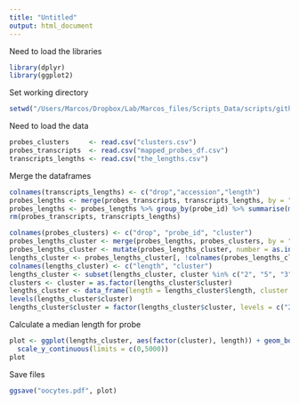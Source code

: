 ```yaml
---
title: "Untitled"
output: html_document
---
```


Need to load the libraries 
```r
library(dplyr)
library(ggplot2)
```

Set working directory
```r
setwd("/Users/Marcos/Dropbox/Lab/Marcos_files/Scripts_Data/scripts/github/violin_plots/")
```

Need to load the data
```r
probes_clusters     <- read.csv("clusters.csv")
probes_transcripts  <- read.csv("mapped_probes_df.csv")
transcripts_lengths <- read.csv("the_lengths.csv")
```

Merge the dataframes
```r
colnames(transcripts_lengths) <- c("drop","accession","length")
probes_lengths <- merge(probes_transcripts, transcripts_lengths, by = "accession")
probes_lengths <- probes_lengths %>% group_by(probe_id) %>% summarise(mean(unique(length)))
rm(probes_transcripts, transcripts_lengths)

colnames(probes_clusters) <- c("drop", "probe_id", "cluster")
probes_lengths_cluster <- merge(probes_lengths, probes_clusters, by = "probe_id" )
probes_lengths_cluster <- mutate(probes_lengths_cluster, number = as.integer(sub("Cluster", "", cluster)))
lengths_cluster <- probes_lengths_cluster[, !colnames(probes_lengths_cluster) %in% c("drop", "cluster","probe_id")]
colnames(lengths_cluster) <- c("length", "cluster")
lengths_cluster <- subset(lengths_cluster, cluster %in% c("2", "5", "3", "1", "4", "19", "14", "9"))
clusters <- cluster = as.factor(lengths_cluster$cluster)
lengths_cluster <- data_frame(length = lengths_cluster$length, cluster = as.factor(lengths_cluster$cluster))
levels(lengths_cluster$cluster)
lengths_cluster$cluster = factor(lengths_cluster$cluster, levels = c("2", "5", "3", "1", "4", "19", "14", "9"))
```

Calculate a median length for probe
```r

plot <- ggplot(lengths_cluster, aes(factor(cluster), length)) + geom_boxplot() +
  scale_y_continuous(limits = c(0,5000))
plot
```

Save files
```r

ggsave("oocytes.pdf", plot)
```


